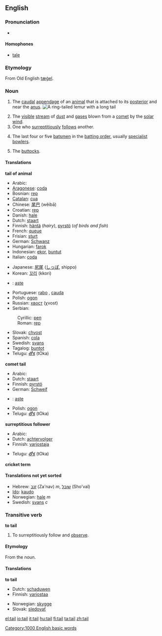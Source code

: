 ==English==

===Pronunciation===
*{{audio|en-us-tail.ogg|Audio (US)}}

====Homophones====
*[[tale]]

===Etymology===
From Old English [[tægel|tæġel]].

===Noun===
{{en-noun-reg}}

#{{anatomy}} The [[caudal]] [[appendage]] of an [[animal]] that is attached to its [[posterior]] and near the [[anus]].  [[Image:Lemur catta tail.jpg|thumb|A ring-tailed lemur with a long '''tail''']]
#The [[visible]] [[stream]] of [[dust]] and [[gas]]es blown from a [[comet]] by the [[solar wind]].
#One who [[surreptitious]]ly [[follow]]s another.
#{{Cricket}} The last four or five [[batsman|batsmen]] in the [[batting order]], usually [[specialist]] [[bowlers]].
# The [[buttocks]].

====Translations====

<!--DefA-->'''tail of animal'''
{{top}}
*Arabic: {{ARchar|[[ذنب]]}} {{Unicode|(ðánab)}} {{m}}
*[[Aragonese]]: [[coda]] {{f}}
*Bosnian: [[rep#Bosnian|rep]] {{m}}
*[[Catalan]]: [[cua]] {{f}}
*Chinese: [[尾巴]] (wěibā)
*Croatian: [[rep#Croatian|rep]] {{m}}
*Danish: [[hale]] {{c}}
*Dutch: [[staart]] {{m}}
*Finnish: [[häntä]] (''hairy''), [[pyrstö]] (''of birds and fish'')
*French: [[queue#French|queue]] {{f}}
*Frisian: [[sturt]]
*German: [[Schwanz]] {{m}}
*Hungarian: [[farok]]
*Indonesian: [[ekor]], [[buntut]]
*Italian: [[coda#Italian|coda]] {{f}}
{{mid}}
*Japanese: [[尻尾]] ([[しっぽ]], shippo)
*Korean: [[꼬리]] (kkori)
*{{lv}}: [[aste]] {{f}}
*Portuguese: [[rabo]] {{m}}, [[cauda]] {{f}}
*Polish: [[ogon]] {{m}}
*Russian: [[хвост]] (χvost) {{m}}
*Serbian:
:Cyrillic: [[реп#Serbian|реп]] {{m}}
:Roman: [[rep#Serbian|rep]] {{m}}
*Slovak: [[chvost]] {{m}}
*Spanish: [[cola]] {{f}}
*Swedish: [[svans]]
*Tagalog: [[buntot]] {{n}}
*Telugu: [[తోక]] (tOka)
{{bottom}}

<!--DefB-->'''comet tail'''
{{top}}
*Arabic: {{ARchar|[[ذنب]]}} {{Unicode|(ðánab)}} {{m}}
*Dutch: [[staart]] {{m}}
*Finnish: [[pyrstö]]
*German: [[Schweif]] {{m}}
{{mid}}
*{{lv}}: [[aste]] {{f}}
*Polish: [[ogon]] {{m}}
*Telugu: [[తోక]] (tOka)
{{bottom}}

<!--DefC-->'''surreptitious follower'''
{{top}}
*Arabic: {{ARchar|[[ذنب]]}} {{Unicode|(ðánab)}} {{m}}
*Dutch: [[achtervolger]] {{m}}
*Finnish: [[varjostaja]]
{{mid}}
*Telugu: [[తోక]] (tOka)
{{bottom}}

<!--DefD-->'''cricket term'''
{{top}}
{{mid}}
{{bottom}}

====Translations not yet sorted====
*Hebrew: [[זנב]] (Za'nav) ''m'', [[שובל]] (Sho'val)
*[[Ido]]: [[kaudo]]
*Norwegian: [[hale]] ''m''
*Swedish: [[svans]] ''c''

===Transitive verb===
'''to tail'''

#To surreptitiously follow and [[observe]].

====Etymology====
From the noun.

====Translations====
<!--DefA-->'''to tail'''
{{top}}
*Dutch: [[schaduwen]]
*Finnish: [[varjostaa]]
{{mid}}
*Norwegian: [[skygge]]
*Slovak: [[sledovať]]
{{bottom}}

[[Category:1000 English basic words]]

[[el:tail]]
[[io:tail]]
[[it:tail]]
[[hu:tail]]
[[fi:tail]]
[[ta:tail]]
[[zh:tail]]